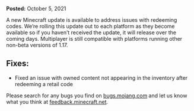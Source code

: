 **Posted:** October 5, 2021

A new Minecraft update is available to address issues with redeeming codes. We’re rolling this update out to each platform as they become available so if you haven’t received the update, it will release over the coming days. Multiplayer is still compatible with platforms running other non-beta versions of 1.17.

## **Fixes:**

-   Fixed an issue with owned content not appearing in the inventory after redeeming a retail code

Please search for any bugs you find on [bugs.mojang.com](https://bugs.mojang.com/) and let us know what you think at [feedback.minecraft.net](https://feedback.minecraft.net/).
